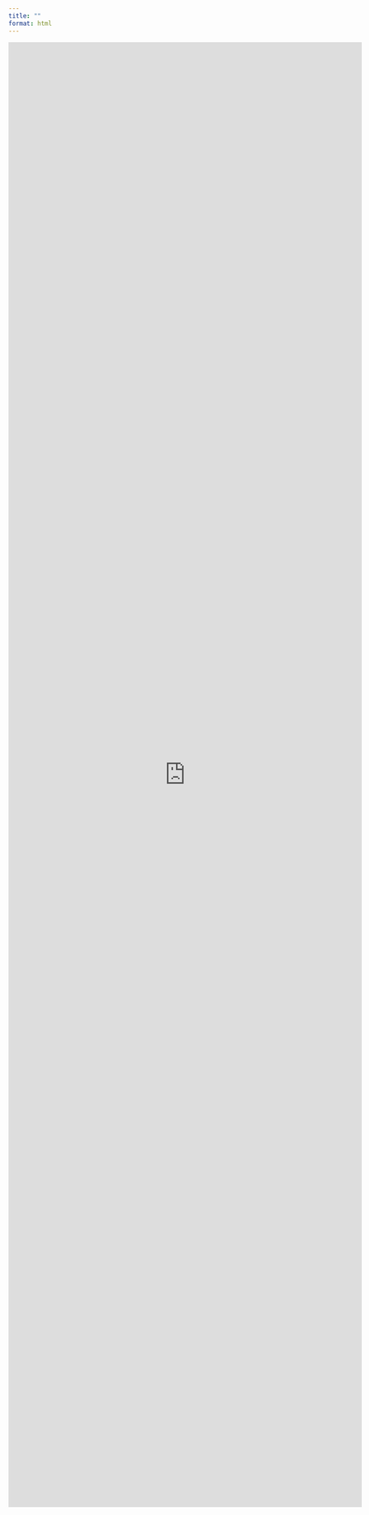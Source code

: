 ```yaml
---
title: ""
format: html
---
```

<!-- <iframe width="1000" height="800" src="http://demotec.cut.ac.cy/fernando/shiny_test2/" frameborder="0" allowfullscreen></iframe> -->

<!-- <iframe src="https://docs.google.com/forms/d/e/1FAIpQLSdym_qYQ8d5klSNrdRrNb_4bdn7UNjVbOE29htFcQaboLcs-Q/viewform?embedded=true" width="700" height="3904" frameborder="0" marginheight="0" marginwidth="0">Loading…</iframe> -->

<iframe src="https://docs.google.com/forms/d/e/1FAIpQLScjuudslIMr6dlTLq4oukS_jSGG0BhIigBV0BPyFU3oLi58cQ/viewform?usp=dialog" width="700" height="2904" frameborder="0" marginheight="0" marginwidth="0">Loading…</iframe>
